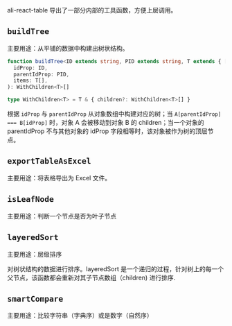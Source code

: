 
<Meta title="工具 / 通用工具函数" />

ali-react-table 导出了一部分内部的工具函数，方便上层调用。

## `buildTree`

主要用途：从平铺的数据中构建出树状结构。

```typescript
function buildTree<ID extends string, PID extends string, T extends { [key in ID | PID]: string }>(
  idProp: ID,
  parentIdProp: PID,
  items: T[],
): WithChildren<T>[]

type WithChildren<T> = T & { children?: WithChildren<T>[] }
```

根据 `idProp` 与 `parentIdProp` 从对象数组中构建对应的树；当 `A[parentIdProp] === B[idProp]` 时，对象 A 会被移动到对象 B 的 children；当一个对象的 parentIdProp 不与其他对象的 idProp 字段相等时，该对象被作为树的顶层节点。

## `exportTableAsExcel`

主要用途：将表格导出为 Excel 文件。

## `isLeafNode`

主要用途：判断一个节点是否为叶子节点

## `layeredSort`

主要用途：层级排序

对树状结构的数据进行排序。layeredSort 是一个递归的过程，针对树上的每一个父节点，该函数都会重新对其子节点数组（children) 进行排序.

## `smartCompare`

主要用途：比较字符串（字典序）或是数字（自然序）
